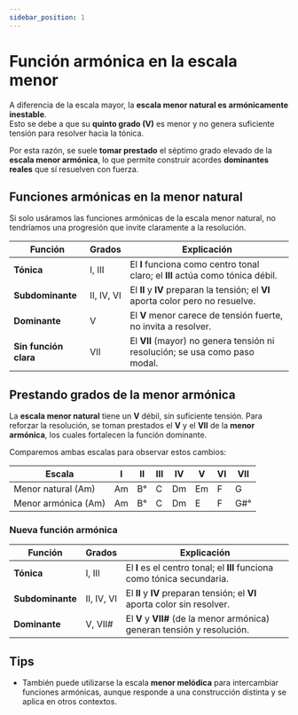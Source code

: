 ```yaml
---
sidebar_position: 1
---
```


# Función armónica en la escala menor

A diferencia de la escala mayor, la **escala menor natural es armónicamente inestable**.  
Esto se debe a que su **quinto grado (V)** es menor y no genera suficiente tensión para resolver hacia la tónica.

Por esta razón, se suele **tomar prestado** el séptimo grado elevado de la **escala menor armónica**, lo que permite construir acordes **dominantes reales** que sí resuelven con fuerza.

## Funciones armónicas en la menor natural

Si solo usáramos las funciones armónicas de la escala menor natural, no tendríamos una progresión que invite claramente a la resolución.

| Función               | Grados     | Explicación                                                                      |
| --------------------- | ---------- | -------------------------------------------------------------------------------- |
| **Tónica**            | I, III     | El **I** funciona como centro tonal claro; el **III** actúa como tónica débil.   |
| **Subdominante**      | II, IV, VI | El **II** y **IV** preparan la tensión; el **VI** aporta color pero no resuelve. |
| **Dominante**         | V          | El **V** menor carece de tensión fuerte, no invita a resolver.                   |
| **Sin función clara** | VII        | El **VII** (mayor) no genera tensión ni resolución; se usa como paso modal.      |

## Prestando grados de la menor armónica

La **escala menor natural** tiene un **V** débil, sin suficiente tensión. Para reforzar la resolución, se toman prestados el **V** y el **VII** de la **menor armónica**, los cuales fortalecen la función dominante.

Comparemos ambas escalas para observar estos cambios:

| Escala              | I   | II  | III | IV  | V   | VI  | VII |
| ------------------- | --- | --- | --- | --- | --- | --- | --- |
| Menor natural (Am)  | Am  | B°  | C   | Dm  | Em  | F   | G   |
| Menor armónica (Am) | Am  | B°  | C   | Dm  | E   | F   | G#° |

### Nueva función armónica

| Función          | Grados     | Explicación                                                               |
| ---------------- | ---------- | ------------------------------------------------------------------------- |
| **Tónica**       | I, III     | El **I** es el centro tonal; el **III** funciona como tónica secundaria.  |
| **Subdominante** | II, IV, VI | El **II** y **IV** preparan tensión; el **VI** aporta color sin resolver. |
| **Dominante**    | V, VII#    | El **V** y **VII#** (de la menor armónica) generan tensión y resolución.  |

## Tips

- También puede utilizarse la escala **menor melódica** para intercambiar funciones armónicas, aunque responde a una construcción distinta y se aplica en otros contextos.

<DonateButton />
<Comments />
